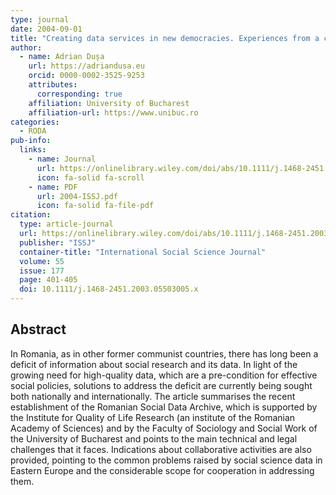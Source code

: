 ```yaml
---
type: journal
date: 2004-09-01
title: "Creating data services in new democracies. Experiences from a case study and related neighbours"
author:
  - name: Adrian Dușa
    url: https://adriandusa.eu
    orcid: 0000-0002-3525-9253
    attributes:
      corresponding: true
    affiliation: University of Bucharest
    affiliation-url: https://www.unibuc.ro
categories:
  - RODA
pub-info:
  links:
    - name: Journal
      url: https://onlinelibrary.wiley.com/doi/abs/10.1111/j.1468-2451.2003.05503005.x
      icon: fa-solid fa-scroll
    - name: PDF
      url: 2004-ISSJ.pdf
      icon: fa-solid fa-file-pdf
citation:
  type: article-journal
  url: https://onlinelibrary.wiley.com/doi/abs/10.1111/j.1468-2451.2003.05503005.x
  publisher: "ISSJ"
  container-title: "International Social Science Journal"
  volume: 55
  issue: 177
  page: 401-405
  doi: 10.1111/j.1468-2451.2003.05503005.x
---
```


## Abstract

In Romania, as in other former communist countries, there has long been a deficit of information about social research and its data. In light of the growing need for high-quality data, which are a pre-condition for effective social policies, solutions to address the deficit are currently being sought both nationally and internationally. The article summarises the recent establishment of the Romanian Social Data Archive, which is supported by the Institute for Quality of Life Research (an institute of the Romanian Academy of Sciences) and by the Faculty of Sociology and Social Work of the University of Bucharest and points to the main technical and legal challenges that it faces. Indications about collaborative activities are also provided, pointing to the common problems raised by social science data in Eastern Europe and the considerable scope for cooperation in addressing them.
